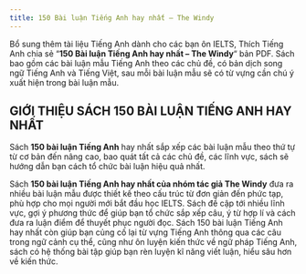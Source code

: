 ---
title: 150 Bài luận Tiếng Anh hay nhất – The Windy
---

Bổ sung thêm tài liệu Tiếng Anh dành cho các bạn ôn IELTS, Thích Tiếng Anh chia sẻ “**150 Bài luận Tiếng Anh hay nhất – The Windy**“ bản PDF. Sách bao gồm các bài luận mẫu Tiếng Anh theo các chủ đề, có bản dịch song ngữ Tiếng Anh và Tiếng Việt, sau mỗi bài luận mẫu sẽ có từ vựng cần chú ý xuất hiện trong bài luận mẫu.

## GIỚI THIỆU SÁCH 150 BÀI LUẬN TIẾNG ANH HAY NHẤT

Sách **150 bài luận Tiếng Anh** hay nhất sắp xếp các bài luận mẫu theo thứ tự từ cơ bản đến nâng cao, bao quát tất cả các chủ đề, các lĩnh vực, sách sẽ hướng dẫn bạn cách tổ chức bài luận hiệu quả nhất.

Sách **150 bài luận Tiếng Anh hay nhất của nhóm tác giả The Windy** đưa ra nhiều bài luận mẫu được thiết kế theo cấu trúc từ đơn giản đến phức tạp, phù hợp cho mọi người mới bắt đầu học IELTS. Sách đề cập tới nhiều lĩnh vực, gợi ý phương thức để giúp bạn tổ chức sắp xếp câu, ý từ hợp lí và cách đưa ra luận điểm để thuyết phục người đọc. Sách 150 bài luận Tiếng Anh hay nhất còn giúp bạn củng cố lại từ vựng Tiếng Anh thông qua các câu trong ngữ cảnh cụ thể, cũng như ôn luyện kiến thức về ngữ pháp Tiếng Anh, sách có hệ thống bài tập giúp bạn rèn luyện kĩ năng viết luận, hiểu sâu hơn về kiến thức.